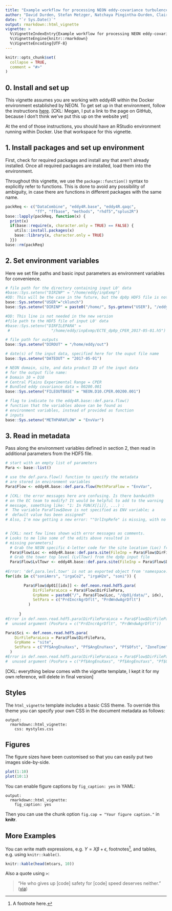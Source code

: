 ```yaml
---
title: "Example workflow for processing NEON eddy-covariance turbulence data with eddy4R-Docker 0.2.0"
author: "David Durden, Stefan Metzger, Natchaya Pingintha-Durden, Claire Lunch, Megan Jones"
date: "`r Sys.Date()`"
output: rmarkdown::html_vignette
vignette: >
  %\VignetteIndexEntry{Example workflow for processing NEON eddy-covariance turbulence data with eddy4R-Docker 0.2.0}
  %\VignetteEngine{knitr::rmarkdown}
  %\VignetteEncoding{UTF-8}
---
```


```r
knitr::opts_chunk$set(
  collapse = TRUE,
  comment = "#>"
)
```

## 0. Install and set up

This vignette assumes you are working with eddy4R within the Docker 
environment established by NEON. To get set up in that environment, 
follow the instructions <a href="https://github.com/NEONScience/NEON-Data-Skills/blob/fbd76ce778bc369fa9b94b7751546abb1ae56073/tutorials/R/eddy4r/dockerEddy4r.md" target="_blank">here</a>.
[CKL: Megan, I put a link to the page on GitHub, because I don't think we've 
put this up on the website yet]

At the end of those instructions, you should have an RStudio 
environment running within Docker. Use that workspace for this 
vignette.

## 1. Install packages and set up environment

First, check for required packages and install any that aren't 
already installed. Once all required packages are installed, 
load them into the environment.

Throughout this vignette, we use the `package::function()` 
syntax to explicitly refer to functions. This is done to avoid any 
possibility of ambiguity, in case there are functions in 
different packages with the same name.


```r

packReq <- c("DataCombine", "eddy4R.base", "eddy4R.qaqc",  
             "ff", "ffbase", "methods", "rhdf5","splus2R")
base::lapply(packReq, function(x) {
  print(x)
  if(base::require(x, character.only = TRUE) == FALSE) {
    utils::install.packages(x)
    base::library(x, character.only = TRUE)
  }})
base::rm(packReq)

```


## 2. Set environment variables

Here we set file paths and basic input parameters as environment 
variables for convenience.

```r

# file path for the directory containing input L0' data
#base::Sys.setenv("DIRINP" = "/home/eddy/inpExmp") 
#DD: This will be the case in the future, but the dp0p HDF5 file is not package into the deve docker, so you need to point it to a local file until we get ready to release the publication docker image.
base::Sys.setenv("USER"="cklunch")
base::Sys.setenv("DIRINP" = paste0("/home/", Sys.getenv("USER"), "/eddy/data/turbTow/inpRefe"))

#DD: This line is not needed in the new version 
#file path to the HDF5 file of input L0' data
#base::Sys.setenv("DIRFILEPARA" = 
 #                  "/home/eddy/inpExmp/ECTE_dp0p_CPER_2017-05-01.h5")

# file path for outputs
base::Sys.setenv("DIROUT" = "/home/eddy/out")

# date(s) of the input data, specified here for the ouput file name
base::Sys.setenv("DATEOUT" = "2017-05-01")

# NEON domain, site, and data product ID of the input data
# for the output file name:
# Domain 10 = D10
# Central Plains Experimental Range = CPER
# Bundled eddy covariance data = 00200.001
base::Sys.setenv("FILEOUTBASE" = "NEON.D10.CPER.00200.001")

# flag to indicate to the eddy4R.base::def.para.flow() 
# function that the variables above can be found as 
# environment variables, instead of provided as function 
# inputs
base::Sys.setenv("METHPARAFLOW" = "EnvVar")

```

## 3. Read in metadata

Pass along the environment variables defined in section 2, 
then read in additional parameters from the HDF5 file.

```r

# start with an empty list of parameters
Para <- base::list()

# use the def.para.flow() function to specify the metadata 
# are stored in environment variables
Para$Flow <- eddy4R.base::def.para.flow(MethParaFlow = "EnvVar",                                          UrlInpRefe = "https://www.dropbox.com/s/d9ggsvepiypi9hb/inpRefe_20171220.zip?dl=1",                          UrlOutRefe = "https://www.dropbox.com/s/xf2viykgzajdfic/outRefe_20171220.zip?dl=1")

# [CKL: the error messages here are confusing. Is there bandwidth 
# on the EC team to modify? It would be helpful to add to the warning
# message, something like: "1: In FUN(X[[i]], ...) :
#  The variable ParaFlow$Deve is not specified as ENV variable; a 
#  default value has been assigned"
# Also, I'm now getting a new error: ""UrlInpRefe" is missing, with no default"


# [CKL: next few lines shown with error messages as comments. 
# Looks to me like some of the edits above resulted in 
# missing parameters]
  # Grab the NEON specific 4-letter code for the site location (Loc) from the dp0p input file   
  Para$Flow$Loc <- eddy4R.base::def.para.site(FileInp = Para$Flow$DirFilePara)$Loc 
  # Grab the tower top level (LvlTowr) from the dp0p input file 
  Para$Flow$LvlTowr <- eddy4R.base::def.para.site(FileInp = Para$Flow$DirFilePara)$LvlTowr
  
#Error: 'def.para.levl.towr' is not an exported object from 'namespace:eddy4R.base'
for(idx in c("soniAmrs", "irgaCo2", "irgaH2o", "soni")) {

        Para$Flow$dp01[[idx]] <- def.neon.read.hdf5.para(
            DirFileParaLoca = Para$Flow$DirFilePara,
            GrpName = paste0("/", Para$Flow$Loc, "/dp01/data/", idx),
            SetPara = c("PrdIncrAgrDflt", "PrdWndwAgrDflt")
          )
        
      }
#Error in def.neon.read.hdf5.para(DirFileParaLoca = Para$Flow$DirFilePara,  : 
#  unused argument (PosPara = c("PrdIncrAgrDflt", "PrdWndwAgrDflt"))

Para$Sci <- def.neon.read.hdf5.para(
    DirFileParaLoca = Para$Flow$DirFilePara,
    GrpName = "site",
    SetPara = c("Pf$AngEnuXaxs", "Pf$AngEnuYaxs", "Pf$Ofst", "ZoneTime")
  )
#Error in def.neon.read.hdf5.para(DirFileParaLoca = Para$Flow$DirFilePara,  : 
#  unused argument (PosPara = c("Pf$AngEnuXaxs", "Pf$AngEnuYaxs", "Pf$Ofst", "ZoneTime"))

```







[CKL: everything below comes with the vignette template, I 
kept it for my own reference, will delete in final version]

## Styles

The `html_vignette` template includes a basic CSS theme. To override this theme you can specify your own CSS in the document metadata as follows:

    output: 
      rmarkdown::html_vignette:
        css: mystyles.css

## Figures

The figure sizes have been customised so that you can easily put two images side-by-side. 

```r
plot(1:10)
plot(10:1)
```

You can enable figure captions by `fig_caption: yes` in YAML:

    output:
      rmarkdown::html_vignette:
        fig_caption: yes

Then you can use the chunk option `fig.cap = "Your figure caption."` in **knitr**.

## More Examples

You can write math expressions, e.g. $Y = X\beta + \epsilon$, footnotes^[A footnote here.], and tables, e.g. using `knitr::kable()`.

```r
knitr::kable(head(mtcars, 10))
```

Also a quote using `>`:

> "He who gives up [code] safety for [code] speed deserves neither."
([via](https://twitter.com/hadleywickham/status/504368538874703872))
